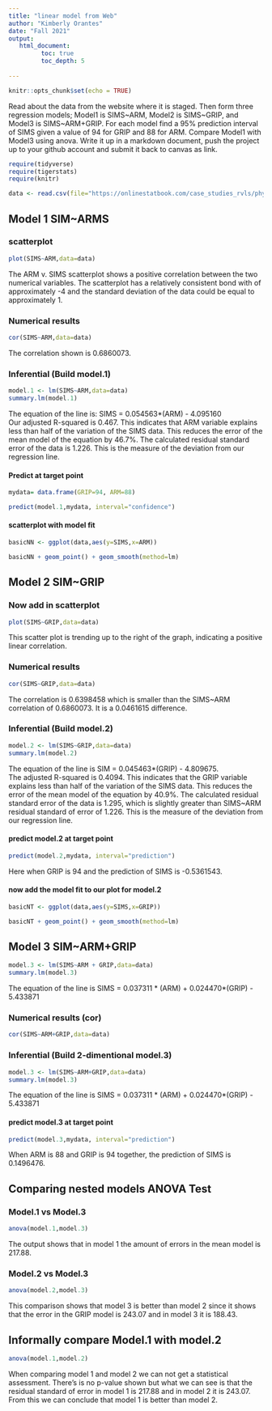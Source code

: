 ```yaml
---
title: "linear model from Web"
author: "Kimberly Orantes"
date: "Fall 2021"
output:
   html_document:
         toc: true
         toc_depth: 5
        
---
```


```r
knitr::opts_chunk$set(echo = TRUE)
```

Read about the data from the website where it is staged.  Then form three regression models; Model1 is SIMS~ARM, Model2 is SIMS~GRIP, and Model3 is SIMS~ARM+GRIP. For each model find a 95% prediction interval of SIMS given a value of 94  for GRIP and 88 for ARM. Compare Model1 with Model3 using anova. Write it up in a markdown document, push the project up to your github account and submit it back to canvas as link. 

 


```r
require(tidyverse)
require(tigerstats)
require(knitr)

```

```r
data <- read.csv(file="https://onlinestatbook.com/case_studies_rvls/physical_strength/data.txt",sep="",header=TRUE)  

```

## Model 1 SIM~ARMS

### scatterplot

```r
plot(SIMS~ARM,data=data)
```

The ARM v. SIMS scatterplot shows a positive correlation between the two numerical variables. The scatterplot has a relatively consistent bond with of approximately -4 and the standard deviation of the data could be equal to approximately 1.  
   
### Numerical results

```r
cor(SIMS~ARM,data=data)
```

The correlation shown is 0.6860073.  
  
### Inferential  (Build model.1)

```r
model.1 <- lm(SIMS~ARM,data=data)
summary.lm(model.1)
```

The equation of the line is: SIMS = 0.054563*(ARM) - 4.095160  
Our adjusted R-squared is 0.467. This indicates that ARM variable explains less than half of the variation of the SIMS data. This reduces the error of the mean model of the equation by 46.7%. The calculated residual standard error of the data is 1.226. This is the measure of the deviation from our regression line.  
  
#### Predict at target point

```r
mydata= data.frame(GRIP=94, ARM=88)
```

```r
predict(model.1,mydata, interval="confidence")
```


#### scatterplot with model fit
  
```r
basicNN <- ggplot(data,aes(y=SIMS,x=ARM))
```

```r
basicNN + geom_point() + geom_smooth(method=lm)
``` 

## Model 2 SIM~GRIP

### Now add in scatterplot

```r
plot(SIMS~GRIP,data=data)
```

This scatter plot is trending up to the right of the graph, indicating a positive linear correlation.  
  
### Numerical results 

```r
cor(SIMS~GRIP,data=data)
```
  
The correlation is 0.6398458 which is smaller than the SIMS~ARM correlation of 0.6860073. It is a 0.0461615 difference.  
  
### Inferential  (Build model.2)
  
```r
model.2 <- lm(SIMS~GRIP,data=data)
summary.lm(model.2)
```

The equation of the line is SIM = 0.045463*(GRIP) - 4.809675.  
The adjusted R-squared is 0.4094. This indicates that the GRIP variable explains less than half of the variation of the SIMS data. This reduces the error of the mean model of the equation by 40.9%. The calculated residual standard error of the data is 1.295, which is slightly greater than SIMS~ARM residual standard of error of 1.226. This is the measure of the deviation from our regression line.  
  
#### predict model.2 at target point

```r
predict(model.2,mydata, interval="prediction")
```
  
Here when GRIP is 94 and the prediction of SIMS is -0.5361543.  
  
#### now add the model fit to our plot for model.2
  
```r
basicNT <- ggplot(data,aes(y=SIMS,x=GRIP))
```

```r
basicNT + geom_point() + geom_smooth(method=lm)
``` 

## Model 3 SIM~ARM+GRIP

```r
model.3 <- lm(SIMS~ARM + GRIP,data=data)
summary.lm(model.3)
``` 
The equation of the line is SIMS = 0.037311 * (ARM) + 0.024470*(GRIP) - 5.433871  
  
### Numerical results (cor)

```r
cor(SIMS~ARM+GRIP,data=data)
```
  
### Inferential  (Build 2-dimentional model.3)

```r
model.3 <- lm(SIMS~ARM+GRIP,data=data)
summary.lm(model.3)
```

The equation of the line is SIMS = 0.037311 * (ARM) + 0.024470*(GRIP) - 5.433871  


#### predict model.3 at target point
  
```r
predict(model.3,mydata, interval="prediction")
```

When ARM is 88 and GRIP is 94 together, the prediction of SIMS is 0.1496476.

## Comparing nested models ANOVA Test

### Model.1 vs Model.3

```r
anova(model.1,model.3)
```

The output shows that in model 1 the amount of errors in the mean model is 217.88. 

### Model.2 vs Model.3

```r
anova(model.2,model.3)
```

This comparison shows that model 3 is better than model 2 since it shows that the error in the GRIP model is 243.07 and in model 3 it is 188.43. 
  
## Informally compare Model.1 with model.2

```r
anova(model.1,model.2)
```

When comparing model 1 and model 2 we can not get a statistical assessment. There's is no p-value shown but what we can see is that the residual standard of error in model 1 is 217.88 and in model 2 it is 243.07. From this we can conclude that model 1 is better than model 2. 
  